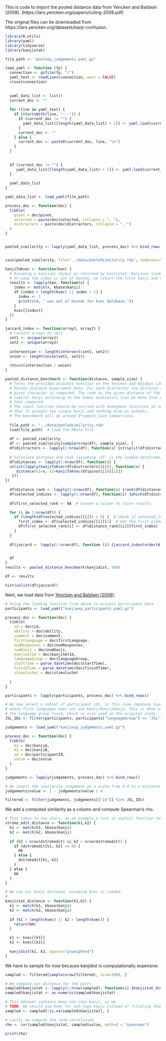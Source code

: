 This is code to import the pooled distance data from Yencken and Baldwin (2008). (https://lars.yencken.org/papers/coling-2008.pdf)

The original files can be downloaded from https://lars.yencken.org/datasets/kanji-confusion.

```r
library(R.utils)
library(yaml)
library(tidyverse)
library(kanjistat)

file_path <- "poolexp_judgements.yaml.gz"

load_yaml <- function (fp) {
  connection <- gzfile(fp, "r")
  yaml_text <- readLines(connection, warn = FALSE) 
  close(connection) 
  
  
  yaml_data_list <- list() 
  current_doc <- ""
  
  for (line in yaml_text) {
    if (startsWith(line, "---")) {
      if (current_doc != "") {
        yaml_data_list[[length(yaml_data_list) + 1]] <- yaml.load(current_doc)
      }
      current_doc <- ""
    } else {
      current_doc <- paste0(current_doc, line, "\n")
    }
  }
  
  
  if (current_doc != "") {
     yaml_data_list[[length(yaml_data_list) + 1]] <- yaml.load(current_doc)
  }
  
  yaml_data_list
}

yaml_data_list <- load_yaml(file_path)

process_doc <- function(doc) {
  tibble(
    pivot = doc$pivot,
    selected = paste(doc$selected, collapse = ", "),
    distractors = paste(doc$distractors, collapse = ", ")
  )
}


pooled_similarity <- lapply(yaml_data_list, process_doc) %>% bind_rows()


save(pooled_similarity, file="../data/pooledsimilarity.rda", compress="xz")   
```


```r
kanjiToKvec <- function(kan) {
  # Assuming a kanjivec object as returned by kanjistat::kanjivec loaded as kvec, get a kanjivec object from the string.
  # In case the index is out of bounds, we return the first kanji and alert.
  results <- lapply(kan, function(x) {
    index <- match(x, kbase$kanji)
    if (index > length(kvec) || index < 1) {
      index <- 1
      print(c(x, " was out of bounds for kvec database."))
    }
    kvec[[index]] 
  })
}

jaccard_index <- function(array1, array2) {
  # Convert arrays to sets
  set1 <- unique(array1)
  set2 <- unique(array2)
  
  intersection <- length(intersect(set1, set2))
  union <- length(union(set1, set2))
  
  return(intersection / union)
}

pooled_distance_benchmark <- function(distance, sample_size) {
  # Tests the provided distance function on the Yencken and Baldwin (2008)
  # Pooled distance Experiment Data. For each distractor the distance to the
  # pivot character is computed. The rank to the given distance of the most 
  # similar kanji according to the human evaluators (can be more than one) is
  # then compared.
  # The input function should be curried with anonymous functions in such a way
  # that it accepts two single kanji and nothing else as outputs.
  # The benchmark will do around 5*sample_size comparisons.
  
  file_path <- "../data/pooledsimilarity.rda"
  load(file_path)  # Load the RData file
  
  df <- pooled_similarity
  df <- pooled_similarity[sample(nrow(df), sample_size), ]
  df$distractors <- lapply(1:nrow(df), function(i) {strsplit(df$distractors[i], ", ")[[1]]})
  
  # Calculate distance and rank (assuming 'df' is the loaded dataframe)
  df$distances <- lapply(1:nrow(df), function(i) {
  unlist(lapply(kanjiToKvec(df$distractors[[i]]), function(x) {
     distance(k1=x, k2=kanjiToKvec(df$pivot[i])[[1]])  
   }))
})
  
  df$distance_rank <- lapply(1:nrow(df), function(i) {rank(df$distances[[i]], ties.method = "max")})
  df$selected_indices <- lapply(1:nrow(df), function(i) {which(df$distractors[[i]] %in% strsplit(df$selected[i], ", ")[[1]])})
  
  df$first_selected_rank <- NA  # Create a column to store results

  for (i in 1:nrow(df)) {
    if (length(df$selected_indices[[i]]) > 0) {  # Check if selected_indices is not empty
      first_index <- df$selected_indices[[i]][1]  # Get the first element
      df$first_selected_rank[i] <- df$distance_rank[[i]][first_index] 
    } 
  }
  
  df$jaccard <- lapply(1:nrow(df), function (i) {jaccard_index(order(df$distances[[i]])[1:length(df$selected_indices[[i]])], df$selected_indices[[i]])})

  
  df
}
results <- pooled_distance_benchmark(kanjidist, 100)

df <- results

hist(unlist(df$jaccard))
```

Next, we load data from [Yencken and Baldwin (2006)](https://lars.yencken.org/papers/iccpol-2006.pdf).

```r
# Using the loading function from above to process participant data.
participants <- load_yaml("kanjiexp_participants.yaml.gz")

process_doc <- function(doc) {
  tibble(
    id = doc$id,
    ability = doc$ability,
    comment = doc$comment,
    firstLanguage = doc$firstLanguage,
    numResponses = doc$numResponses,
    numKanji = doc$numKanji,
    kanjiSetId = doc$kanjiSetId,
    languageGroup = doc$languageGroup,
    startTime = parse_datetime(doc$startTime),
    finishTime = parse_datetime(doc$finishTime),
    stimulusSet = doc$stimulusSet
    
  )
}

participants <- lapply(participants, process_doc) %>% bind_rows()

# We now select a subset of participant ids, in this case Japanese learners 
# whose first languages does not use Hanzi/Kanji/Hanja. This is done with
# the language group field, which is also used in the original study. 
JSL_IDs <- filter(participants, participants["languageGroup"] == "JSL")[["id"]]
```
```r
judgements <- load_yaml("kanjiexp_judgements.yaml.gz")

process_doc <- function(doc) {
  tibble(
    k1 = doc$kanjiA,
    k2 = doc$kanjiB,
    id = doc$participantId,
    value = doc$value
  )
}

judgements <- lapply(judgements, process_doc) %>% bind_rows()

# We invert the similarity judgement on a scale from 0-4 to a distance judgment 0-1
judgements$value <- 1 - judgements$value / 4

filtered <- filter(judgements, judgements[["id"]] %in% JSL_IDs)
```

We add a computed similarity as a column and compute Spearman's rho.

```r
# This takes in two chars, as an example a (not so useful) function returning the stroke edit distance if available
stroke_edit_distance <- function(k1,k2) {
  k1 <- match(k1, kbase$kanji)
  k2 <- match(k2, kbase$kanji)
  
  if (k1 < nrow(dstrokedit) && k2 < nrow(dstrokedit)) {
    if (dstrokedit[k1, k2] == 0) {
      NA
    } else {
      dstrokedit[k1, k2]
    }
  } else {
    NA
  }
} 

# We use our kanji distance, assuming kvec is loaded.
# 
kanjistat_distance <- function(k1,k2) {
  k1 <- match(k1, kbase$kanji)
  k2 <- match(k2, kbase$kanji)
  
  if (k1 > length(kvec) || k2 > length(kvec)) {
    return(NA)
  }

  k1 <- kvec[[k1]]
  k2 <- kvec[[k2]]
  
  kanjidist(k1, k2, approx="pcweighted")
}

```
We have to sample for now because kanjidist is computationally expensive.

```r
sampled <- filtered[sample(nrow(filtered), size=100), ]

# We compute our distance for the pairs
sampled$kanjistat <- lapply(1:nrow(sampled), function(i) {kanjistat_distance(sampled$k1[[i]], sampled$k2[[i]])})
sampled$kanjistat <- as.numeric(sampled$kanjistat)

# This dataset contains many non-joyo kanji, so we 
# TODO: We should use kvec for non-joyo kanji instead of filtering them out, probably.
sampled <- sampled[!is.na(sampled$kanjistat), ]

# Lastly we compute the rank correlation
rho <- cor(sampled$kanjistat, sampled$value, method = "spearman")

print(rho)
```




